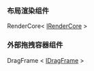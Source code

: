 
<Meta title='Api / 核心Api' />

###  布局渲染组件
RenderCore<  [IRenderCore](https://chenzhiwei199.github.io/any-layout-api/interfaces/irendercore.html) >

### 外部拖拽容器组件
DragFrame < [IDragFrame](https://chenzhiwei199.github.io/any-layout-api/interfaces/idragframe.html) >
